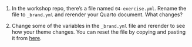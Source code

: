 1. In the workshop repo, there's a file named `04-exercise.yml`. Rename the file to `_brand.yml` and rerender your Quarto document. What changes?

2. Change some of the variables in the `_brand.yml` file and rerender to see how your theme changes. You can reset the file by copying and pasting it from [here](https://github.com/posit-dev/quarto-brand-exercises/blob/main/04-exercise.yml). 
